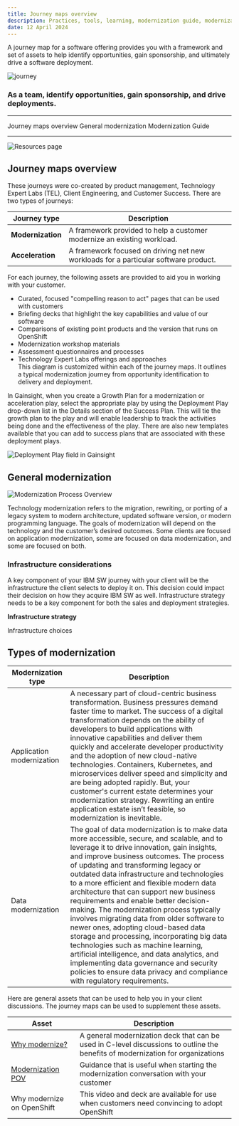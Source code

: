 ```yaml
---
title: Journey maps overview
description: Practices, tools, learning, modernization guide, modernization, acceleration plays, journey maps
date: 12 April 2024
---
```



A journey map for a software offering provides you with a framework and set of assets to help identify opportunities, gain sponsorship, and ultimately drive a software deployment. 

<Row>

<Column colMd={3} colLg={3}>

![journey](../images/journey.jpg)

</Column>

<Column colMd={6} colLg={6}>


### As a team, identify opportunities, gain sponsorship, and drive deployments.

</Column>


</Row>

---------

<AnchorLinks small>
  <AnchorLink>Journey maps overview</AnchorLink>
  <AnchorLink>General modernization</AnchorLink>
  <AnchorLink>Modernization Guide</AnchorLink>
</AnchorLinks>

----------


<Row>

<Column colMd={9} colLg={9}>

![Resources page](../images/contribute.svg) 

## Journey maps overview

These journeys were co-created by product management, Technology Expert Labs (TEL), Client Engineering, and Customer Success.
There are two types of journeys:

| Journey type | Description |
| --- | --- |
| **Modernization** | A framework provided to help a customer modernize an existing workload.|
| **Acceleration** | A framework focused on driving net new workloads for a particular software product. |


For each journey, the following assets are provided to aid you in working with your customer.
* Curated, focused "compelling reason to act" pages that can be used with customers<br/>
* Briefing decks that highlight the key capabilities and value of our software<br/>
* Comparisons of existing point products and the version that runs on OpenShift<br/>
* Modernization workshop materials<br/>
* Assessment questionnaires and processes<br/>
* Technology Expert Labs offerings and approaches<br/>
This diagram is customized within each of the journey maps. It outlines a typical modernization journey from opportunity identification to delivery and deployment.

</Column>
</Row>

<Row>

<Column colMd={5} colLg={5}>

In Gainsight, when you create a <Link to='/onboard/gainsight-create-growth-plan'>Growth Plan</Link> for a modernization or acceleration play, select the appropriate play by using the Deployment Play drop-down list in the Details section of the Success Plan. This will tie the growth plan to the play and will enable leadership to track the activities being done and the effectiveness of the play. There are also new templates available that you can add to success plans that are associated with these deployment plays.

</Column>

<Column colMd={4} colLg={4}>


![Deployment Play field in Gainsight](../images/gainsight-deployment-play-field.png)

</Column>
</Row>

<Row>

<Column colMd={9} colLg={9}>

## General modernization


![Modernization Process Overview](../images/modernization-process-overview-1.png)

Technology modernization refers to the migration, rewriting, or porting of a legacy system to modern architecture, updated software version, or modern programming language. The goals of modernization will depend on the technology and the customer’s desired outcomes. Some clients are focused on application modernization, some are focused on data modernization, and some are focused on both.

</Column>
</Row>

<Row>

<Column colMd={9} colLg={9}>

### Infrastructure considerations

A key component of your IBM SW journey with your client will be the infrastructure the client selects to deploy it on.  This decision could impact their decision on how they acquire IBM SW as well.  Infrastructure strategy needs to be a key component for both the sales and deployment strategies.  

</Column>

<Column colMd={3} colLg={3}>

**Infrastructure strategy**

<Link to='/common/infrastructure/infra-overview'>Infrastructure choices</Link>

</Column>
</Row>


<Row>
<Column>

## Types of modernization

| Modernization type | Description |
| --- | --- |
| <Link to='/onboard/understand-modernization' target='_blank' rel='noreferrer noopener'>Application modernization</Link> | A necessary part of cloud-centric business transformation. Business pressures demand faster time to market. The success of a digital transformation depends on the ability of developers to build applications with innovative capabilities and deliver them quickly and accelerate developer productivity and the adoption of new cloud-native technologies. Containers, Kubernetes, and microservices deliver speed and simplicity and are being adopted rapidly. But, your customer's current estate determines your modernization strategy. Rewriting an entire application estate isn’t feasible, so modernization is inevitable. |
| Data modernization | The goal of data modernization is to make data more accessible, secure, and scalable, and to leverage it to drive innovation, gain insights, and improve business outcomes. The process of updating and transforming legacy or outdated data infrastructure and technologies to a more efficient and flexible modern data architecture that can support new business requirements and enable better decision-making. The modernization process typically involves migrating data from older software to newer ones, adopting cloud-based data storage and processing, incorporating big data technologies such as machine learning, artificial intelligence, and data analytics, and implementing data governance and security policies to ensure data privacy and compliance with regulatory requirements. |

</Column>
</Row>


<Row>
<Column colMd={9} colLg={9}>

Here are general assets that can be used to help you in your client discussions. The journey maps can be used to supplement these assets.

</Column>
</Row>


<Row>
<Column>

| Asset | Description |
| --- | --- |
| <a href='https://ibm.box.com/s/tpgos9imxhn0a0g5say10h6e6dg1sbnn' target='_blank' rel='noreferrer noopener'>Why modernize?</a> | A general modernization deck that can be used in C-level discussions to outline the benefits of modernization for organizations |
| <a target='_blank' rel='noreferrer noopener' href="https://ibm.box.com/s/5i0je2aujpitcungutwnmc8it94h9jlo">Modernization POV</a> | Guidance that is useful when starting the modernization conversation with your customer |
| <Link to='/common/redhat/objections'>Why modernize on OpenShift</Link>| This video and deck are available for use when customers need convincing to adopt OpenShift |

</Column>
</Row>

